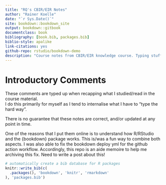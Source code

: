 ```yaml
--- 
title: "RQ's CBIR/EIR Notes"
author: "Rainer Koelle"
date: "`r Sys.Date()`"
site: bookdown::bookdown_site
output: bookdown::gitbook
documentclass: book
bibliography: [book.bib, packages.bib]
biblio-style: apalike
link-citations: yes
github-repo: rstudio/bookdown-demo
description: "Course notes from CBIR/EIR knowledge course. Typing stuff helps me to recall and learn."
---
```


# Introductory Comments {-}

These comments are typed up when recapping what I studied/read in the course material.   
I do this primarily for myself as I tend to internalise what I have to "type the hard way".

There is no guarantee that these notes are correct, and/or updated at any point in time. 

One of the reasons that I put them online is to understand how R/RStudio and the {bookdown} package works.
This is/was a fun way to combine both aspects.
I was also able to fix the bookdown deploy yml for the github action workflow. 
Accordingly, this repo is an aide memoire to help me archiving this fix. Need to write a post about this!

<!--
This is a _sample_ book written in **Markdown**. You can use anything that Pandoc's Markdown supports, e.g., a math equation $a^2 + b^2 = c^2$.

The **bookdown** package can be installed from CRAN or Github:

```{eval=FALSE}
install.packages("bookdown")
# or the development version
# devtools::install_github("rstudio/bookdown")
```

Remember each Rmd file contains one and only one chapter, and a chapter is defined by the first-level heading `#`.

To compile this example to PDF, you need XeLaTeX. You are recommended to install TinyTeX (which includes XeLaTeX): <https://yihui.name/tinytex/>.

-->

```r
# automatically create a bib database for R packages
knitr::write_bib(c(
  .packages(), 'bookdown', 'knitr', 'rmarkdown'
), 'packages.bib')
```
